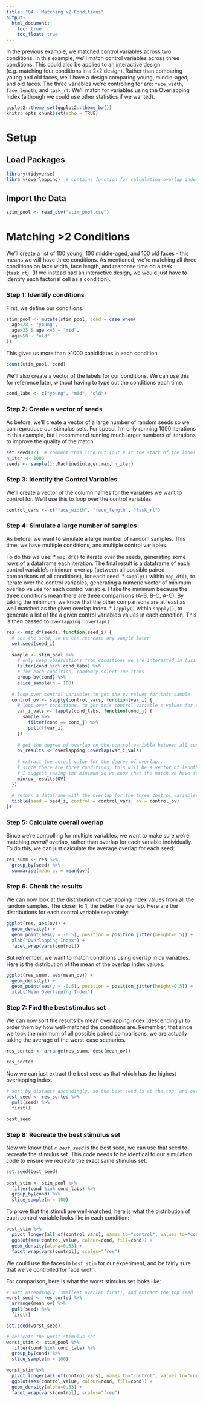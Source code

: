```yaml
---
title: "04 - Matching >2 Conditions"
output:
  html_document:
    toc: true
    toc_float: true
---
```


In the previous example, we matched control variables across two conditions. In this example, we'll match control variables across three conditions. This could also be applied to an interactive design (e.g. matching four conditions in a 2x2 design). Rather than comparing young and old faces, we'll have a design comparing young, middle-aged, and old faces. The three variables we're controlling for are: `face_width`, `face_length`, and `task_rt`. We'll match for variables using the Overlapping Index (although we could use other statistics if we wanted).

```r
ggplot2::theme_set(ggplot2::theme_bw())
knitr::opts_chunk$set(echo = TRUE)
```

# Setup

## Load Packages

```r
library(tidyverse)
library(overlapping)  # contains function for calculating overlap index
```

## Import the Data

```r
stim_pool <- read_csv("stim_pool.csv")
```

# Matching >2 Conditions

We'll create a list of 100 young, 100 middle-aged, and 100 old faces - this means we will have three conditions. As mentioned, we're matching all three conditions on face width, face length, and response time on a task (`task_rt`). (If we instead had an interactive design, we would just have to identify each factorial cell as a condition).

### **Step 1**: Identify conditions

First, we define our conditions.

```r
stim_pool <- mutate(stim_pool, cond = case_when(
  age<28 ~ "young",
  age>35 & age <45 ~ "mid",
  age>50 ~ "old"
))
```

This gives us more than >1000 canididates in each condition.

```r
count(stim_pool, cond)
```

We'll also create a vector of the labels for our conditions. We can use this for reference later, without having to type out the conditions each time.

```r
cond_labs <- c("young", "mid", "old")
```

### **Step 2**: Create a vector of seeds

As before, we'll create a vector of a large number of random seeds so we can reproduce our stimulus sets. For speed, I'm only running 1000 iterations in this example, but I recommend running much larger numbers of iterations to improve the quality of the match.

```r
set.seed(42)  # comment this line out (put # at the start of the line) to get a different result to mine
n_iter <- 1000
seeds <- sample(1:.Machine$integer.max, n_iter)
```

### **Step 3**: Identify the Control Variables

We'll create a vector of the column names for the variables we want to control for. We'll use this to loop over the control variables.

```r
control_vars <- c("face_width", "face_length", "task_rt")
```

### **Step 4**: Simulate a large number of samples

As before, we want to simulate a large number of random samples. This time, we have multiple conditions, and multiple control variables.

To do this we use:
* `map_df()` to iterate over the seeds, generating some rows of a dataframe each iteration. The final result is a dataframe of each control variable's minimum overlap (between all possible paired comparisons of all conditions), for each seed.
* `sapply()` within `map_df()`, to iterate over the control variables, generating a numeric vector of minimum overlap values for each control variable. I take the minimum because the three conditions mean there are three comparisons (A-B, B-C, A-C). By taking the minimum, we know that the other comparisons are at least as well matched as the given overlap index.
* `lapply()` within `sapply()`, to generate a list of the a given control variable's values in each condition. This is then passed to `overlapping::overlap()`.

```r
res <- map_df(seeds, function(seed_i) {
  # set the seed, so we can recreate any sample later
  set.seed(seed_i)
  
  sample <- stim_pool %>%
    # only keep observations from conditions we are interested in (using the condition labels we created earlier)
    filter(cond %in% cond_labs) %>%
    # for each condition, randomly select 100 items
    group_by(cond) %>%
    slice_sample(n = 100)
  
  # loop over control variables to get the ov values for this sample
  control_ov <- sapply(control_vars, function(var_i) {
    # loop over conditions, to get this control variable's values for each condition
    var_i_vals <- lapply(cond_labs, function(cond_j) {
      sample %>%
        filter(cond == cond_j) %>%
        pull(!!var_i)
    })
    
    # get the degree of overlap on the control variable between all condition comparisons
    ov_results <- overlapping::overlap(var_i_vals)
    
    # extract the actual value for the degree of overlap...
    # since there are three conditions, this will be a vector of length three...
    # I suggest taking the minimum so we know that the match we have for the other comparisons is at least as good
    min(ov_results$OV)
  })
  
  # return a dataframe with the overlap for the three control variables
  tibble(seed = seed_i, control = control_vars, ov = control_ov)
})
```

### **Step 5**: Calculate overall overlap

Since we're controlling for multiple variables, we want to make sure we're matching *overall* overlap, rather than overlap for each variable individually. To do this, we can just calculate the average overlap for each seed:

```r
res_summ <- res %>%
  group_by(seed) %>%
  summarise(mean_ov = mean(ov))
```

### **Step 6**: Check the results

We can now look at the distribution of overlapping index values from all the random samples. The closer to 1, the better the overlap. Here are the distributions for each control variable separately:

```r
ggplot(res, aes(ov)) +
  geom_density() +
  geom_point(aes(y = -0.5), position = position_jitter(height=0.5)) +
  xlab("Overlapping Index") +
  facet_wrap(vars(control))
```

But remember, we want to match conditions using overlap in *all* variables. Here is the distribution of the mean of the overlap index values.

```r
ggplot(res_summ, aes(mean_ov)) +
  geom_density() +
  geom_point(aes(y = -0.5), position = position_jitter(height=0.5)) +
  xlab("Mean Overlapping Index")
```

### **Step 7**: Find the best stimulus set

We can now sort the results by mean overlapping index (descendingly) to order them by how well-matched the conditions are. Remember, that since we took the minimum of all possible paired comparisons, we are actually taking the average of the worst-case scenarios.

```r
res_sorted <- arrange(res_summ, desc(mean_ov))

res_sorted
```

Now we can just extract the best seed as that which has the highest overlapping index.

```r
# sort by distance ascendingly, so the best seed is at the top, and extract it
best_seed <- res_sorted %>%
  pull(seed) %>%
  first()

best_seed
```

### **Step 8**: Recreate the best stimulus set

Now we know that *`r best_seed`* is the best seed, we can use that seed to recreate the stimulus set. This code needs to be identical to our simulation code to ensure we recreate the exact same stimulus set.

```r
set.seed(best_seed)
  
best_stim <- stim_pool %>%
  filter(cond %in% cond_labs) %>%
  group_by(cond) %>%
  slice_sample(n = 100)
```

To prove that the stimuli are well-matched, here is what the distribution of each control variable looks like in each condition:

```r
best_stim %>%
  pivot_longer(all_of(control_vars), names_to="control", values_to="control_value") %>%
  ggplot(aes(control_value, colour=cond, fill=cond)) +
  geom_density(alpha=0.33) +
  facet_wrap(vars(control), scales="free")
```

We could use the faces in `best_stim` for our experiment, and be fairly sure that we've controlled for face width.

For comparison, here is what the worst stimulus set looks like:

```r
# sort ascendingly (smallest overlap first), and extract the top seed
worst_seed <- res_sorted %>%
  arrange(mean_ov) %>%
  pull(seed) %>%
  first()

set.seed(worst_seed)

# recreate the worst stimulus set
worst_stim <- stim_pool %>%
  filter(cond %in% cond_labs) %>%
  group_by(cond) %>%
  slice_sample(n = 100)

worst_stim %>%
  pivot_longer(all_of(control_vars), names_to="control", values_to="control_value") %>%
  ggplot(aes(control_value, colour=cond, fill=cond)) +
  geom_density(alpha=0.33) +
  facet_wrap(vars(control), scales="free")
```
